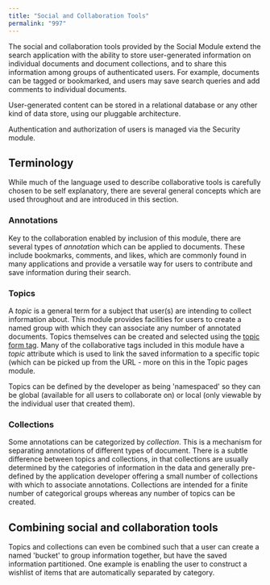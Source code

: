 ```yaml
---
title: "Social and Collaboration Tools"
permalink: "997"
---
```


The social and collaboration tools provided by the Social Module extend the search application with the ability to store user-generated information on individual documents and document collections, and to share this information among groups of authenticated users. For example, documents can be tagged or bookmarked, and users may save search queries and add comments to individual documents.

User-generated content can be stored in a relational database or any other kind of data store, using our pluggable architecture.

Authentication and authorization of users is managed via the Security module.

## Terminology

While much of the language used to describe collaborative tools is carefully chosen to be self explanatory, there are several general concepts which are used throughout and are introduced in this section.

### Annotations

Key to the collaboration enabled by inclusion of this module, there are several types of *annotation* which can be applied to documents. These include bookmarks, comments, and likes, which are commonly found in many applications and provide a versatile way for users to contribute and save information during their search.

### Topics

A *topic* is a general term for a subject that user(s) are intending to collect information about. This module provides facilities for users to create a named group with which they can associate any number of annotated documents. Topics themselves can be created and selected using the [topic form tag](/fusion/5.9/1118/collaborate-topic-form). Many of the collaborative tags included in this module have a *topic* attribute which is used to link the saved information to a specific topic (which can be picked up from the URL - more on this in the Topic pages module.

Topics can be defined by the developer as being 'namespaced' so they can be global (available for all users to collaborate on) or local (only viewable by the individual user that created them).

### Collections

Some annotations can be categorized by *collection*. This is a mechanism for separating annotations of different types of document. There is a subtle difference between topics and collections, in that collections are usually determined by the categories of information in the data and generally pre-defined by the application developer offering a small number of collections with which to associate annotations. Collections are intended for a finite number of categorical groups whereas any number of topics can be created.

## Combining social and collaboration tools

Topics and collections can even be combined such that a user can create a named 'bucket' to group information together, but have the saved information partitioned. One example is enabling the user to construct a wishlist of items that are automatically separated by category.